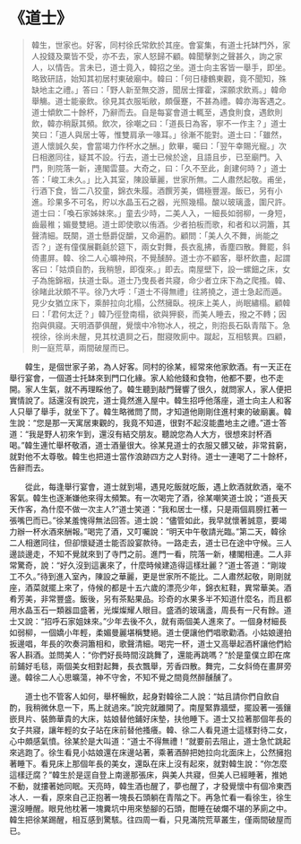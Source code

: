 # 《道士》

> 韓生，世家也。好客，同村徐氏常飲於其座。會宴集，有道士托缽門外，家人投錢及粟皆不受，亦不去，家人怒歸不顧。韓聞擊剝之聲甚久，詢之家人，以情告。言未已，道士竟入，韓招之坐。道士向主客皆一舉手，即坐。略致研詰，始知其初居村東破廟中。韓曰：「何日棲鶴東觀，竟不聞知，殊缺地主之禮。」答曰：「野人新至無交游，聞居士揮霍，深願求飲焉。」韓命舉觴。道士能豪飲。徐見其衣服垢敝，頗偃蹇，不甚為禮。韓亦海客遇之。道士傾飲二十餘杯，乃辭而去。自是每宴會道士輒至，遇食則食，遇飲則飲，韓亦稍厭其頻。飲次，徐嘲之曰：「道長日為客，寧不一作主？」道士笑曰：「道人與居士等，惟雙肩承一喙耳。」徐漸不能對。道士曰：「雖然，道人懷誠久矣，會當竭力作杯水之酬。」飲畢，囑曰：「翌午幸賜光寵。」次日相邀同往，疑其不設。行去，道士已候於途，且語且步，已至廟門。入門，則院落一新，連閣雲蔓。大奇之，曰：「久不至此，創建何時？」道士答：「峻工未久。」比入其室，陳設華麗，世家所無。二人肅然起敬。甫坐，行酒下食，皆二八狡童，錦衣朱履。酒饌芳美，備極豐渥。飯已，另有小進。珍果多不可名，貯以水晶玉石之器，光照幾榻。酸以玻璃盞，圍尺許。道士曰：「喚石家姊妹來。」童去少時，二美人入，一細長如弱柳，一身短，齒最稚；媚曼雙絕。道士即使歌以侑酒。少者拍板而歌，和者和以洞簫，其聲清細。既闋，道士懸爵促釂，又命遍酌。顧問：「美人久不舞，尚能之否？」遂有僮僕展氍毹於筵下，兩女對舞，長衣亂拂，香塵四散。舞罷，斜倚畫屏。韓、徐二人心曠神飛，不覺醺醉。道士亦不顧客，舉杯飲盡，起謂客曰：「姑煩自酌，我稍憩，即復來。」即去。南屋壁下，設一螺鈿之床，女子為施錦裀，扶道士臥。道士乃曳長者共寢，命少者立床下為之爬搔。韓、徐睹此狀頗不平。徐乃大呼：「道士不得無禮」往將撓之，道士急起而遁。見少女猶立床下，乘醉拉向北榻，公然擁臥。視床上美人，尚眠繡榻。顧韓曰：「君何太迂？」韓乃徑登南榻，欲與狎褻，而美人睡去，撥之不轉；因抱與俱寢。天明酒夢俱醒，覺懷中冷物冰人，視之，則抱長石臥青階下。急視徐，徐尚未醒，見其枕遺屙之石，酣寢敗廁中。蹴起，互相駭異。四顧，則一庭荒草，兩間破屋而已。

&emsp;&emsp;韓生，是個世家子弟，為人好客。同村的徐某，經常來他家飲酒。有一天正在舉行宴會，一個道士托缽來到門口化緣。家人給他錢和食物，他都不要，也不走開。家人生氣，就不再理睬他了。韓生聽到敲門聲響了很久，就問家人，家人便把實情說了。話還沒有說完，道士竟然進入屋中。韓生招呼他落座，道士向主人和客人只舉了舉手，就坐下了。韓生略微問了問，才知道他剛剛住進村東的破廟裏。韓生說：“您是那一天寓居東觀的，我竟不知道，很對不起沒能盡地主之禮。”道士答道：“我是野人初來乍到，還沒有結交朋友。聽說您為人大方，很想來討杯酒喝。”韓生連忙舉杯敬酒，道士酒量很大。徐某見道士的衣服又髒又破，非常貧窮，就對他不太尊敬。韓生也把道士當作浪跡四方之人對待。道士一連喝了二十餘杯，告辭而去。

&emsp;&emsp;從此，每逢舉行宴會，道士就到場，遇見吃飯就吃飯，遇上飲酒就飲酒，毫不客氣。韓生也逐漸嫌他來得太頻繁。有一次喝完了酒，徐某嘲笑道士說；“道長天天作客，為什麼不做一次主人?”道士笑道：“我和居士一樣，只是兩個肩膀扛著一張嘴巴而已。”徐某羞愧得無法回答。道士說：“儘管如此，我早就懷著誠意，要竭力辦一杯水酒來酬報。”喝完了酒，又叮囑說：“明天中午敬請光臨。”第二天，韓徐二人相邀同往，但卻懷疑道士能否設宴款待。一路走去，道士已在途中守候。三人邊談邊走，不知不覺就來到了寺門之前。進門一看，院落一新，樓閣相連。二人非常驚奇，說：“好久沒到這裏來了，什麼時候建造得這樣壯麗？”道士答道：“剛竣工不久。”待到進入室內，陳設之華麗，更是世家所不能比。二人肅然起敬，剛剛就座，酒菜就擺上來了，侍候的都是十五六歲的漂亮少年，錦衣紅鞋，異常華美。酒肴芳美，非常豐盛。飯後，另有茶點果品。珍奇的水果多半不知道什麼名，而且都用水晶玉石一類器皿盛著，光燦燦耀人眼目。盛酒的玻璃盞，周長有一尺有餘。道士又說：“招呼石家姐妹來。”少年去後不久，就有兩個美人進來了。一個身材細長如弱柳，一個嬌小年輕，柔媚曼麗堪稱雙絕。道士便讓他們唱歌勸酒。小姑娘邊拍扳邊唱，年長的吹奏洞簫相和，歌聲清細。喝完一杯，道士又高舉起酒杯讓他們給客人斟酒。並問美人：“你們好長時間沒跳舞了，還能再跳嗎？”於是童僕立即在席前鋪好毛毯，兩個美女相對起舞，長衣飄舉，芳香四散。舞完，二女斜倚在畫屏旁邊。韓徐二人心思曠蕩，神不守舍，不知不覺之間竟然醉醺醺了。

&emsp;&emsp;道士也不管客人如何，舉杯暢飲，起身對韓徐二人說：“姑且請你們自飲自酌，我稍微休息一下，馬上就過來。”說完就離開了。南屋緊靠牆壁，擺設著一張鑲嵌貝片、裝飾華貴的大床，姑娘替他鋪好床墊，扶他睡下。道士又拉著那個年長的女子共寢，讓年輕的女子站在床前替他搔癢。韓、徐二人看見道士這樣對待二女，心中頗感氣憤。徐某於是大叫道：“道士不得無禮！”就要前去阻止，道士急忙跳起來逃跑了。徐生看見小姑娘還在床邊站著，乘著酒醉把她拉向北面床上，公然擁抱著睡下。看見床上那個年長的美女，還臥在床上沒有起來，就對韓生說：“你怎麼這樣迂腐？”韓生於是逕自登上南邊那張床，與美人共寢，但美人已經睡著，推她不動，就摟著她同眠。天亮時，韓生酒也醒了，夢也醒了，才發覺懷中有個冷東西冰人．一看，原來自己正抱著一塊長石頭躺在青階之下。再急忙看一看徐生，徐生還沒睡醒。眼見他枕著一塊糞坑中用來墊腳的石頭，酣睡在破爛不堪的茅廁之中。韓生把徐某踢醒，相互感到驚駭。往四周一看，只見滿院荒草叢生，僅兩間破屋而已。
